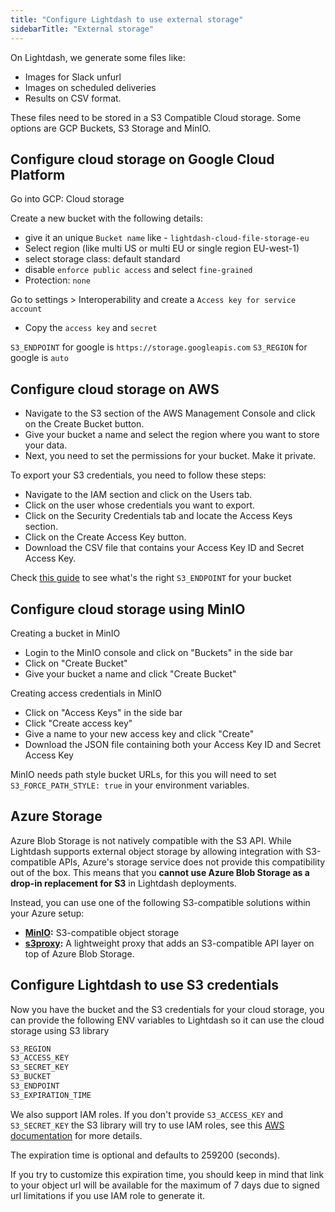 ```yaml
---
title: "Configure Lightdash to use external storage"
sidebarTitle: "External storage"
---
```


On Lightdash, we generate some files like:

- Images for Slack unfurl
- Images on scheduled deliveries
- Results on CSV format.

These files need to be stored in a S3 Compatible Cloud storage. Some options are GCP Buckets, S3 Storage and MinIO.

## Configure cloud storage on Google Cloud Platform

Go into GCP: Cloud storage

Create a new bucket with the following details:

- give it an unique `Bucket name` like - `lightdash-cloud-file-storage-eu`
- Select region (like multi US or multi EU or single region EU-west-1)
- select storage class: default standard
- disable `enforce public access` and select `fine-grained`
- Protection: `none`

Go to settings \> Interoperability and create a `Access key for service account`

- Copy the `access key` and `secret`

`S3_ENDPOINT` for google is `https://storage.googleapis.com` `S3_REGION` for google is `auto`

## Configure cloud storage on AWS

- Navigate to the S3 section of the AWS Management Console and click on the Create Bucket button.
- Give your bucket a name and select the region where you want to store your data.
- Next, you need to set the permissions for your bucket. Make it private.

To export your S3 credentials, you need to follow these steps:

- Navigate to the IAM section and click on the Users tab.
- Click on the user whose credentials you want to export.
- Click on the Security Credentials tab and locate the Access Keys section.
- Click on the Create Access Key button.
- Download the CSV file that contains your Access Key ID and Secret Access Key.

Check [this guide](https://docs.aws.amazon.com/general/latest/gr/s3.html) to see what's the right `S3_ENDPOINT` for your bucket

## Configure cloud storage using MinIO

Creating a bucket in MinIO

- Login to the MinIO console and click on "Buckets" in the side bar
- Click on "Create Bucket"
- Give your bucket a name and click "Create Bucket"

Creating access credentials in MinIO

- Click on "Access Keys" in the side bar
- Click "Create access key"
- Give a name to your new access key and click "Create"
- Download the JSON file containing both your Access Key ID and Secret Access Key

MinIO needs path style bucket URLs, for this you will need to set `S3_FORCE_PATH_STYLE: true` in your environment variables.

## Azure Storage

Azure Blob Storage is not natively compatible with the S3 API. While Lightdash supports external object storage by allowing integration with S3-compatible APIs, Azure's storage service does not provide this compatibility out of the box. This means that you **cannot use Azure Blob Storage as a drop-in replacement for S3** in Lightdash deployments.

Instead, you can use one of the following S3-compatible solutions within your Azure setup:

- [**MinIO**](https://min.io/)**:** S3-compatible object storage
- [**s3proxy**](https://github.com/gaul/s3proxy)**:** A lightweight proxy that adds an S3-compatible API layer on top of Azure Blob Storage.

## Configure Lightdash to use S3 credentials

Now you have the bucket and the S3 credentials for your cloud storage, you can provide the following ENV variables to Lightdash so it can use the cloud storage using S3 library

```bash
S3_REGION
S3_ACCESS_KEY
S3_SECRET_KEY
S3_BUCKET
S3_ENDPOINT
S3_EXPIRATION_TIME
```

We also support IAM roles. If you don't provide `S3_ACCESS_KEY` and `S3_SECRET_KEY` the S3 library will try to use IAM roles, see this [AWS documentation](https://docs.aws.amazon.com/sdk-for-javascript/v2/developer-guide/setting-credentials-node.html) for more details.

The expiration time is optional and defaults to 259200 (seconds).

If you try to customize this expiration time, you should keep in mind that link to your object url will be available for the maximum of 7 days due to signed url limitations if you use IAM role to generate it.